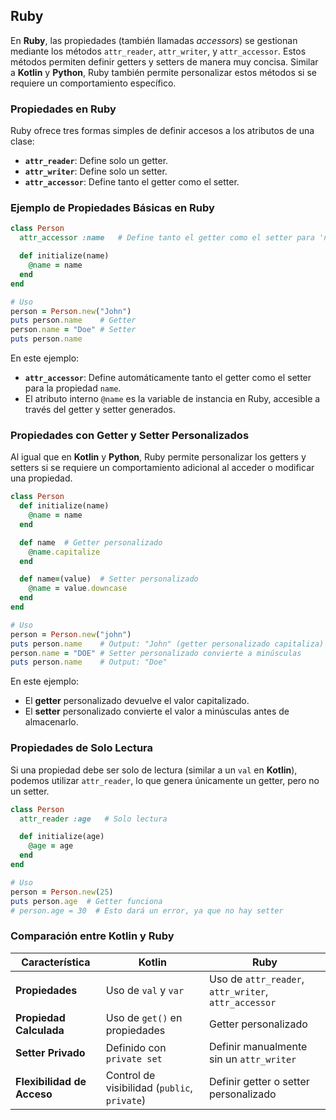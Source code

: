 ## Ruby

En **Ruby**, las propiedades (también llamadas *accessors*) se gestionan mediante los métodos `attr_reader`, `attr_writer`, y `attr_accessor`. Estos métodos permiten definir getters y setters de manera muy concisa. Similar a **Kotlin** y **Python**, Ruby también permite personalizar estos métodos si se requiere un comportamiento específico.

### Propiedades en Ruby

Ruby ofrece tres formas simples de definir accesos a los atributos de una clase:

- **`attr_reader`**: Define solo un getter.
- **`attr_writer`**: Define solo un setter.
- **`attr_accessor`**: Define tanto el getter como el setter.

### Ejemplo de Propiedades Básicas en Ruby

```ruby
class Person
  attr_accessor :name   # Define tanto el getter como el setter para 'name'

  def initialize(name)
    @name = name
  end
end

# Uso
person = Person.new("John")
puts person.name    # Getter
person.name = "Doe" # Setter
puts person.name
```

En este ejemplo:
- **`attr_accessor`**: Define automáticamente tanto el getter como el setter para la propiedad `name`.
- El atributo interno `@name` es la variable de instancia en Ruby, accesible a través del getter y setter generados.

### Propiedades con Getter y Setter Personalizados

Al igual que en **Kotlin** y **Python**, Ruby permite personalizar los getters y setters si se requiere un comportamiento adicional al acceder o modificar una propiedad.

```ruby
class Person
  def initialize(name)
    @name = name
  end

  def name  # Getter personalizado
    @name.capitalize
  end

  def name=(value)  # Setter personalizado
    @name = value.downcase
  end
end

# Uso
person = Person.new("john")
puts person.name    # Output: "John" (getter personalizado capitaliza)
person.name = "DOE" # Setter personalizado convierte a minúsculas
puts person.name    # Output: "Doe"
```

En este ejemplo:
- El **getter** personalizado devuelve el valor capitalizado.
- El **setter** personalizado convierte el valor a minúsculas antes de almacenarlo.

### Propiedades de Solo Lectura

Si una propiedad debe ser solo de lectura (similar a un `val` en **Kotlin**), podemos utilizar `attr_reader`, lo que genera únicamente un getter, pero no un setter.

```ruby
class Person
  attr_reader :age   # Solo lectura

  def initialize(age)
    @age = age
  end
end

# Uso
person = Person.new(25)
puts person.age  # Getter funciona
# person.age = 30  # Esto dará un error, ya que no hay setter
```

### Comparación entre Kotlin y Ruby

| **Característica**         | **Kotlin**                                   | **Ruby**                                             |
|----------------------------|----------------------------------------------|------------------------------------------------------|
| **Propiedades**            | Uso de `val` y `var`                         | Uso de `attr_reader`, `attr_writer`, `attr_accessor` |
| **Propiedad Calculada**    | Uso de `get()` en propiedades                | Getter personalizado                                 |
| **Setter Privado**         | Definido con `private set`                   | Definir manualmente sin un `attr_writer`             |
| **Flexibilidad de Acceso** | Control de visibilidad (`public`, `private`) | Definir getter o setter personalizado                |
